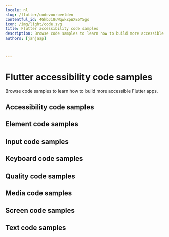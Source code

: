 ```yaml
---
locale: nl
slug: /flutter/codevoorbeelden
contentful_id: 4GkbJi8uWqwkZpWXE6Y5go
icon: /img/light/code.svg
title: Flutter accessibility code samples
description: Browse code samples to learn how to build more accessible Flutter apps.
authors: [janjaap]


	
---
```


# Flutter accessibility code samples

Browse code samples to learn how to build more accessible Flutter apps.

## Accessibility code samples

<LinkList title="List of Flutter Accessibility Code samples" isHighlighted={true}>
  <LinkListItem url="/nl/docs/flutter/codevoorbeelden/accessibility-action" title="Accessibility action" pageTitle="Accessibility action on Flutter" shortDescription="Accessibility actions provide alternative ways for users of assistive technologies to perform actions."/>
  <LinkListItem url="/nl/docs/flutter/codevoorbeelden/accessibility-announcement" title="Accessibility announcement" pageTitle="Accessibility announcement on Flutter" shortDescription="Users of assistive technologies should be made aware of important changes in content through accessibility announcements."/>
  <LinkListItem url="/nl/docs/flutter/codevoorbeelden/accessibility-dialog" title="Accessibility dialog" pageTitle="Accessibility dialog on Flutter" shortDescription="A dialog overlays the screen and offers one or more actions to proceed."/>
  <LinkListItem url="/nl/docs/flutter/codevoorbeelden/accessibility-focus-indicator" title="Accessibility focus indicator" pageTitle="Accessibility focus indicator on Flutter" shortDescription="Users should know which element has focus when using a keyboard or assistive technology."/>
  <LinkListItem url="/nl/docs/flutter/codevoorbeelden/accessibility-focus" title="Accessibility focus" pageTitle="Accessibility focus on Flutter" shortDescription="Sometimes you need to programmatically move the accessibility focus to a specific element."/>
  <LinkListItem url="/nl/docs/flutter/codevoorbeelden/accessibility-focusability" title="Accessibility focusability" pageTitle="Accessibility focusability on Flutter" shortDescription="An element should indicate whether it should be focusable by assistive technologies or not."/>
  <LinkListItem url="/nl/docs/flutter/codevoorbeelden/accessibility-group" title="Accessibility group" pageTitle="Accessibility group on Flutter" shortDescription="It is easier and quicker for users of assistive technologies to interact with grouped elements."/>
  <LinkListItem url="/nl/docs/flutter/codevoorbeelden/accessibility-hint" title="Accessibility hint" pageTitle="Accessibility hint on Flutter" shortDescription="An accessibility hint helps users to understand what will happen after performing an action."/>
  <LinkListItem url="/nl/docs/flutter/codevoorbeelden/accessibility-language" title="Accessibility language" pageTitle="Accessibility language on Flutter" shortDescription="When content is written in multiple languages, foreign words should ideally be indicated in their respective language."/>
  <LinkListItem url="/nl/docs/flutter/codevoorbeelden/accessibility-label" title="Accessibility label" pageTitle="Accessibility label on Flutter" shortDescription="An accessibility label helps users of assistive technologies to identify elements on the screen."/>
  <LinkListItem url="/nl/docs/flutter/codevoorbeelden/accessibility-link" title="Accessibility link" pageTitle="Accessibility link on Flutter" shortDescription="Links should be accessible for users of assistive technologies."/>
  <LinkListItem url="/nl/docs/flutter/codevoorbeelden/accessibility-live-region" title="Accessibility live region" pageTitle="Accessibility live region on Flutter" shortDescription="A live region allows users of assistive technologies to receive updates whenever important information on the screen changes."/>
  <LinkListItem url="/nl/docs/flutter/codevoorbeelden/accessibility-modal" title="Accessibility modal" pageTitle="Accessibility modal on Flutter" shortDescription="A modal overlays the screen with additional content."/>
  <LinkListItem url="/nl/docs/flutter/codevoorbeelden/accessibility-name" title="Accessibility name" pageTitle="Accessibility name on Flutter" shortDescription="The accessibility name indicates the name used for interface elements by assistive technologies."/>
  <LinkListItem url="/nl/docs/flutter/codevoorbeelden/accessibility-order" title="Accessibility order" pageTitle="Accessibility order on Flutter" shortDescription="Assistive technologies try to determine a logical accessibility order based on the placement and properties of the elements on the screen."/>
  <LinkListItem url="/nl/docs/flutter/codevoorbeelden/accessibility-role" title="Accessibility role" pageTitle="Accessibility role on Flutter" shortDescription="An accessibility role helps users of assistive technologies to understand the purpose of elements on the screen."/>
  <LinkListItem url="/nl/docs/flutter/codevoorbeelden/accessibility-state" title="Accessibility state" pageTitle="Accessibility state on Flutter" shortDescription="An accessibility state helps users of assistive technologies to understand the state of elements on the screen."/>
  <LinkListItem url="/nl/docs/flutter/codevoorbeelden/accessibility-value" title="Accessibility value" pageTitle="Accessibility value on Flutter" shortDescription="An accessibility value helps users of assistive technologies to understand the value of elements on the screen."/>
</LinkList>

## Element code samples

<LinkList title="List of Flutter Element Code samples" isHighlighted={true}>
  <LinkListItem url="/nl/docs/flutter/codevoorbeelden/element-focus-change" title="Element focus change" pageTitle="Element focus change on Flutter" shortDescription="Whenever an element receives focus, it should not automatically trigger an event which changes context."/>
  <LinkListItem url="/nl/docs/flutter/codevoorbeelden/element-identification" title="Element identification" pageTitle="Element identification on Flutter" shortDescription="Functionality that is repeated on multiple screens should use consistent identification."/>
  <LinkListItem url="/nl/docs/flutter/codevoorbeelden/element-position" title="Element position" pageTitle="Element position on Flutter" shortDescription="Components that are repeated on multiple screens should have a consistent position."/>
</LinkList>

## Input code samples

<LinkList title="List of Flutter Input Code samples" isHighlighted={true}>
  <LinkListItem url="/nl/docs/flutter/codevoorbeelden/input-cancellation" title="Input cancellation" pageTitle="Input cancellation on Flutter" shortDescription="Users should be able to cancel accidental interaction."/>
  <LinkListItem url="/nl/docs/flutter/codevoorbeelden/input-content-type" title="Input content type" pageTitle="Input content type on Flutter" shortDescription="Setting the content type for input fields helps user entering data."/>
  <LinkListItem url="/nl/docs/flutter/codevoorbeelden/input-errors" title="Input errors" pageTitle="Input errors on Flutter" shortDescription="Users should be notified when they make input errors."/>
  <LinkListItem url="/nl/docs/flutter/codevoorbeelden/input-gestures" title="Input gestures" pageTitle="Input gestures on Flutter" shortDescription="Gesture activated functionality should also be available without the use of gestures."/>
  <LinkListItem url="/nl/docs/flutter/codevoorbeelden/input-instructions" title="Input instructions" pageTitle="Input instructions on Flutter" shortDescription="When a label might not describe the requested input sufficiently, you should add additional instructions."/>
  <LinkListItem url="/nl/docs/flutter/codevoorbeelden/input-keyboard-type" title="Input keyboard type" pageTitle="Input keyboard type on Flutter" shortDescription="Setting the keyboard type for input fields helps user entering data."/>
  <LinkListItem url="/nl/docs/flutter/codevoorbeelden/input-label" title="Input label" pageTitle="Input label on Flutter" shortDescription="Input fields should have labels so that users know what input data is expected."/>
  <LinkListItem url="/nl/docs/flutter/codevoorbeelden/input-motion" title="Input motion" pageTitle="Input motion on Flutter" shortDescription="Provide an alternative way for actions activated by motion, to allow everyone to use the functionality."/>
  <LinkListItem url="/nl/docs/flutter/codevoorbeelden/input-predictable" title="Input predictable" pageTitle="Input predictable on Flutter" shortDescription="Whenever a user provides input, there should be no change of context."/>
</LinkList>

## Keyboard code samples

<LinkList title="List of Flutter Keyboard Code samples" isHighlighted={true}>
  <LinkListItem url="/nl/docs/flutter/codevoorbeelden/keyboard-order" title="Keyboard order" pageTitle="Keyboard order on Flutter" shortDescription="By adjusting the keyboard order, you can provide a great experience for users that control their device using a hardware keyboard."/>
  <LinkListItem url="/nl/docs/flutter/codevoorbeelden/keyboard-shortcuts" title="Keyboard shortcuts" pageTitle="Keyboard shortcuts on Flutter" shortDescription="Most people operate their smartphones with touch, but some people use an external keyboard."/>
</LinkList>

## Quality code samples

<LinkList title="List of Flutter Quality Code samples" isHighlighted={true}>
  <LinkListItem url="/nl/docs/flutter/codevoorbeelden/linting" title="Linting" pageTitle="Linting on Flutter" shortDescription="Linting is the process of running a tool which analyzes your code for potential errors."/>
</LinkList>

## Media code samples

<LinkList title="List of Flutter Media Code samples" isHighlighted={true}>
  <LinkListItem url="/nl/docs/flutter/codevoorbeelden/audio-control" title="Audio control" pageTitle="Audio control on Flutter" shortDescription="Users should be able to control audio whenever it plays automatically."/>
  <LinkListItem url="/nl/docs/flutter/codevoorbeelden/audio-description" title="Audio description" pageTitle="Audio description on Flutter" shortDescription="Videos should include audio description when important visual details are shown which you cannot hear."/>
  <LinkListItem url="/nl/docs/flutter/codevoorbeelden/live-captions" title="Live captions" pageTitle="Live captions on Flutter" shortDescription="Captions should be provided in real-time to enable users to understand what is being said in live videos."/>
  <LinkListItem url="/nl/docs/flutter/codevoorbeelden/captions" title="Captions" pageTitle="Captions on Flutter" shortDescription="Captions should be provided to enable users to understand what is being said in videos."/>
  <LinkListItem url="/nl/docs/flutter/codevoorbeelden/transcript" title="Transcript" pageTitle="Transcript on Flutter" shortDescription="Videos should contain a transcript to allow users to read what is shown in media, such as a video or podcast."/>
</LinkList>

## Screen code samples

<LinkList title="List of Flutter Screen Code samples" isHighlighted={true}>
  <LinkListItem url="/nl/docs/flutter/codevoorbeelden/reduced-animations" title="Reduced animations" pageTitle="Reduced animations on Flutter" shortDescription="Content which conveys a sense of motion can be a barrier for users."/>
  <LinkListItem url="/nl/docs/flutter/codevoorbeelden/contrast" title="Contrast" pageTitle="Contrast on Flutter" shortDescription="Apps should provide enough contrast between text and its background so that it can be read by people with moderately low vision."/>
  <LinkListItem url="/nl/docs/flutter/codevoorbeelden/dark-mode" title="Dark mode" pageTitle="Dark mode on Flutter" shortDescription="Dark mode darkens background colours and provides a more comfortable viewing experience in low light."/>
  <LinkListItem url="/nl/docs/flutter/codevoorbeelden/frequent-flashes" title="Frequent flashes" pageTitle="Frequent flashes on Flutter" shortDescription="Rapidly flashing images or views can cause seizures for some users."/>
  <LinkListItem url="/nl/docs/flutter/codevoorbeelden/descriptive-headers" title="Descriptive headers" pageTitle="Descriptive headers on Flutter" shortDescription="Screens should have descriptive headers, this helps users find specific content and orient themselves within your app."/>
  <LinkListItem url="/nl/docs/flutter/codevoorbeelden/descriptive-labels" title="Descriptive labels" pageTitle="Descriptive labels on Flutter" shortDescription="Screens should have descriptive labels, these help users recognize which purpose controls have."/>
  <LinkListItem url="/nl/docs/flutter/codevoorbeelden/screen-orientation" title="Screen orientation" pageTitle="Screen orientation on Flutter" shortDescription="Apps should adapt to the preferred display orientation of the user."/>
  <LinkListItem url="/nl/docs/flutter/codevoorbeelden/reflow" title="Reflow" pageTitle="Reflow on Flutter" shortDescription="Content on the screen should reflow based on the users' preferences."/>
  <LinkListItem url="/nl/docs/flutter/codevoorbeelden/search-functionality" title="Search functionality" pageTitle="Search functionality on Flutter" shortDescription="Users might have difficulty finding a specific screen."/>
  <LinkListItem url="/nl/docs/flutter/codevoorbeelden/skip-content" title="Skip content" pageTitle="Skip content on Flutter" shortDescription="It can be helpful for users to skip repeated blocks of content."/>
  <LinkListItem url="/nl/docs/flutter/codevoorbeelden/adjustable-timing" title="Adjustable timing" pageTitle="Adjustable timing on Flutter" shortDescription="Everyone, including people with disabilities, should have adequate time to interact with your app."/>
  <LinkListItem url="/nl/docs/flutter/codevoorbeelden/screen-title" title="Screen title" pageTitle="Screen title on Flutter" shortDescription="Each screen should have a descriptive title, which helps users with identifying the screen."/>
</LinkList>

## Text code samples

<LinkList title="List of Flutter Text Code samples" isHighlighted={true}>
  <LinkListItem url="/nl/docs/flutter/codevoorbeelden/bold-text" title="Bold text" pageTitle="Bold text on Flutter" shortDescription="Apps should use bold text when users have indicated this as a preference in the system settings."/>
  <LinkListItem url="/nl/docs/flutter/codevoorbeelden/text-element" title="Text element" pageTitle="Text element on Flutter" shortDescription="Always use text elements to display text, unless this is not possible due to styling, such as text logo's."/>
  <LinkListItem url="/nl/docs/flutter/codevoorbeelden/localization" title="Localization" pageTitle="Localization on Flutter" shortDescription="Assistive technologies, such as the screen reader, use the locale for the pronunciation of utterances."/>
  <LinkListItem url="/nl/docs/flutter/codevoorbeelden/scale-text" title="Scale text" pageTitle="Scale text on Flutter" shortDescription="Apps should scale text to the size specified by users in the system settings."/>
  <LinkListItem url="/nl/docs/flutter/codevoorbeelden/text-spacing" title="Text spacing" pageTitle="Text spacing on Flutter" shortDescription="Content should adapt to increased spacing between lines, words, letters, and paragraphs."/>
  <LinkListItem url="/nl/docs/flutter/codevoorbeelden/text-truncation" title="Text truncation" pageTitle="Text truncation on Flutter" shortDescription="Text should never get truncated in your app, even when users have enlarged their font size."/>
</LinkList>